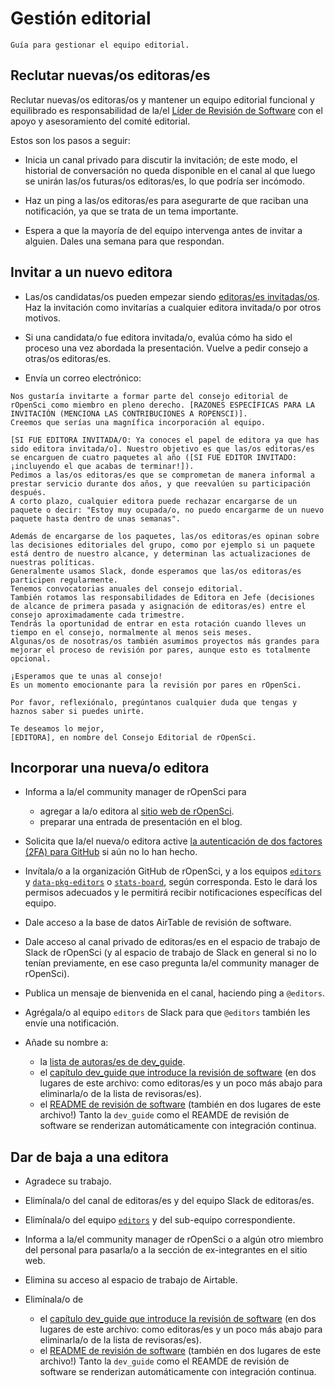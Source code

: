# Gestión editorial {#editorialmanagement}

```block
Guía para gestionar el equipo editorial.
```

## Reclutar nuevas/os editoras/es

Reclutar nuevas/os editoras/os y mantener un equipo editorial funcional y equilibrado es responsabilidad de la/el [Líder de Revisión de Software](https://ropensci.org/about/#team) con el apoyo y asesoramiento del comité editorial.

Estos son los pasos a seguir:

* Inicia un canal privado para discutir la invitación; de este modo, el historial de conversación no queda disponible en el canal al que luego se unirán las/os futuras/os editoras/es, lo que podría ser incómodo.

* Haz un ping a las/os editoras/es para asegurarte de que raciban una notificación, ya que se trata de un tema importante.

* Espera a que la mayoría de del equipo intervenga antes de invitar a alguien. Dales una semana para que respondan.

## Invitar a un nuevo editora

* Las/os candidatas/os pueden empezar siendo [editoras/es invitadas/os](#guesteditor).
  Haz la invitación como invitarías a cualquier editora invitada/o por otros motivos.

* Si una candidata/o fue editora invitada/o, evalúa cómo ha sido el proceso una vez abordada la presentación. Vuelve a pedir consejo a otras/os editoras/es.

* Envía un correo electrónico:

```
Nos gustaría invitarte a formar parte del consejo editorial de rOpenSci como miembro en pleno derecho. [RAZONES ESPECÍFICAS PARA LA INVITACIÓN (MENCIONA LAS CONTRIBUCIONES A ROPENSCI)]. 
Creemos que serías una magnífica incorporación al equipo.

[SI FUE EDITORA INVITADA/O: Ya conoces el papel de editora ya que has sido editora invitada/o]. Nuestro objetivo es que las/os editoras/es se encarguen de cuatro paquetes al año ([SI FUE EDITOR INVITADO: ¡incluyendo el que acabas de terminar!]).  
Pedimos a las/os editoras/es que se comprometan de manera informal a prestar servicio durante dos años, y que reevalúen su participación después.
A corto plazo, cualquier editora puede rechazar encargarse de un paquete o decir: "Estoy muy ocupada/o, no puedo encargarme de un nuevo paquete hasta dentro de unas semanas".

Además de encargarse de los paquetes, las/os editoras/es opinan sobre las decisiones editoriales del grupo, como por ejemplo si un paquete está dentro de nuestro alcance, y determinan las actualizaciones de nuestras políticas. 
Generalmente usamos Slack, donde esperamos que las/os editoras/es participen regularmente. 
Tenemos convocatorias anuales del consejo editorial.  
También rotamos las responsabilidades de Editora en Jefe (decisiones de alcance de primera pasada y asignación de editoras/es) entre el consejo aproximadamente cada trimestre. 
Tendrás la oportunidad de entrar en esta rotación cuando lleves un tiempo en el consejo, normalmente al menos seis meses. 
Algunas/os de nosotras/os también asumimos proyectos más grandes para mejorar el proceso de revisión por pares, aunque esto es totalmente opcional. 

¡Esperamos que te unas al consejo!  
Es un momento emocionante para la revisión por pares en rOpenSci.

Por favor, reflexiónalo, pregúntanos cualquier duda que tengas y haznos saber si puedes unirte.

Te deseamos lo mejor,
[EDITORA], en nombre del Consejo Editorial de rOpenSci.
```

## Incorporar una nueva/o editora

- Informa a la/el community manager de rOpenSci para
  
  - agregar a la/o editora al [sitio web de rOpenSci](https://github.com/ropensci/roweb3/#team-member).
  - preparar una entrada de presentación en el blog.

- Solicita que la/el nueva/o editora active [la autenticación de dos factores (2FA) para GitHub](https://docs.github.com/en/authentication/securing-your-account-with-two-factor-authentication-2fa) si aún no lo han hecho.

- Invítala/o a la organización GitHub de rOpenSci, y a los equipos [`editors`](https://github.com/orgs/ropensci/teams/editors) y  [`data-pkg-editors`](https://github.com/orgs/ropensci/teams/data-pkg-editors) o [`stats-board`](https://github.com/orgs/ropensci/teams/stats-board), según corresponda. Esto le dará los permisos adecuados y le permitirá recibir notificaciones específicas del equipo.

- Dale acceso a la base de datos AirTable de revisión de software.

- Dale acceso al canal privado de editoras/es en el espacio de trabajo de Slack de rOpenSci (y al espacio de trabajo de Slack en general si no lo tenían previamente, en ese caso pregunta la/el community manager de rOpenSci).

- Publica un mensaje de bienvenida en el canal, haciendo ping a `@editors`.

- Agrégala/o al equipo `editors` de Slack para que `@editors` también les envíe una notificación.

- Añade su nombre a: 
  
  - la [lista de autoras/es de dev_guide](https://github.com/ropensci/dev_guide/blob/main/index.Rmd).
  - el [capítulo dev_guide que introduce la revisión de software](https://github.com/ropensci/dev_guide/blob/main/softwarereview_intro.Rmd) (en dos lugares de este archivo: como editoras/es y un poco más abajo para eliminarla/o de la lista de revisoras/es).
  - el [README de revisión de software](https://github.com/ropensci/software-review/blob/main/README.Rmd) (también en dos lugares de este archivo!)
    Tanto la `dev_guide` como el REAMDE de revisión de software se renderizan automáticamente con integración continua.

## Dar de baja a una editora

- Agradece su trabajo.

- Elimínala/o del canal de editoras/es y del equipo Slack de editoras/es.

- Elimínala/o del equipo [`editors`](https://github.com/orgs/ropensci/teams/editors/members) y del sub-equipo correspondiente.

- Informa a la/el community manager de rOpenSci o a algún otro miembro del personal para pasarla/o a la sección de ex-integrantes en el sitio web.

- Elimina su acceso al espacio de trabajo de Airtable.

- Elimínala/o de
  
  - el [capítulo dev_guide que introduce la revisión de software](https://github.com/ropensci/dev_guide/blob/main/softwarereview_intro.Rmd) (en dos lugares de este archivo: como editoras/es y un poco más abajo para eliminarla/o de la lista de revisoras/es).
  - el [README de revisión de software](https://github.com/ropensci/software-review/blob/main/README.Rmd) (también en dos lugares de este archivo!)
    Tanto la `dev_guide` como el REAMDE de revisión de software se renderizan automáticamente con integración continua.
